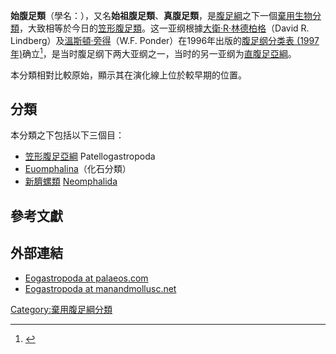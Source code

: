 {{distinguish|直腹足亞綱}}
'''始腹足類'''（學名：{{lang|la|'''Eogastropoda'''}}），又名'''始祖腹足類'''、'''真腹足類'''，是[[腹足綱|腹足綱]]之下一個[[棄用生物分類|棄用生物分類]]，大致相等於今日的[[笠形腹足類|笠形腹足類]]。这一亚纲根據[[大衛·R·林德柏格|大衛·R·林德柏格]]（David R. Lindberg）及[[溫斯頓·旁得|溫斯頓·旁得]]（W.F. Ponder）在1996年出版的[[腹足纲分类表_(1997年)|腹足纲分类表 (1997年)]]确立<ref>{{cite web |url=http://www.eumed.net/malakos/Sis/Gastropoda2.html |title=Pina -Gastropoda |language=es |accessdate=2015-05-01 |archive-date=2012-05-28 |archive-url=https://web.archive.org/web/20120528024522/http://www.eumed.net/malakos/Sis/Gastropoda2.html |dead-url=no }}</ref>，是当时腹足纲下两大亚纲之一，当时的另一亚纲为[[直腹足亞綱|直腹足亞綱]]。

本分類相對比較原始，顯示其在演化線上位於較早期的位置。

==分類==
本分類之下包括以下三個目：
* [[笠形腹足亞綱|笠形腹足亞綱]] Patellogastropoda
* [[Euomphalina|Euomphalina]]（化石分類）
* [[新臍螺類|新臍螺類]] [[Neomphalida|Neomphalida]]

==參考文獻==
{{reflist}}

==外部連結==
* [https://web.archive.org/web/20060313161633/http://www.palaeos.com/Invertebrates/Molluscs/Gastropoda/Eogastropoda.html Eogastropoda at palaeos.com]
* [https://web.archive.org/web/20060512093940/http://www.manandmollusc.net/advanced_introduction/gastropod_taxonomy_Eogastropoda.html Eogastropoda at manandmollusc.net]
{{taxonbar}}
[[Category:棄用腹足綱分類|Category:棄用腹足綱分類]]